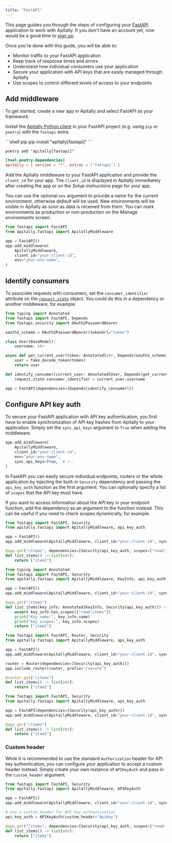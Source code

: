 ```yaml
---
title: "FastAPI"
---
```


This page guides you through the steps of configuring your [FastAPI](https://fastapi.tiangolo.com) application to work with Apitally. If you don't have an account yet, now would be a good time to [sign up](https://app.apitally.io).

Once you're done with this guide, you will be able to:

- Monitor traffic to your FastAPI application
- Keep track of response times and errors
- Understand how individual consumers use your application
- Secure your application with API keys that are easily managed through Apitally
- Use scopes to control different levels of access to your endpoints

## Add middleware

To get started, create a new app in Apitally and select FastAPI as your framework.

Install the [Apitally Python client](https://pypi.org/project/apitally/) in your FastAPI project (e.g. using `pip` or `poetry`) with the `fastapi` extra.

<CodeGroup>
```shell pip
pip install "apitally[fastapi]"
```

```shell poetry
poetry add "apitally[fastapi]"
```

```toml pyproject.toml
[tool.poetry.dependencies]
apitally = { version = "*", extras = ["fastapi"] }
```

</CodeGroup>

Add the Apitally middleware to your FastAPI application and provide the `client_id` for your app.
The `client_id` is displayed in Apitally immediately after creating the app or on the _Setup instructions_ page for your app.

You can use the optional `env` argument to provide a name for the current environment, otherwise _default_ will be used.
New environments will be visible in Apitally as soon as data is received from them.
You can mark environments as production or non-production on the _Manage environments_ screen.

```python
from fastapi import FastAPI
from apitally.fastapi import ApitallyMiddleware

app = FastAPI()
app.add_middleware(
    ApitallyMiddleware,
    client_id="your-client-id",
    env="your-env-name",
)
```

<div className="-mt-4">
  <Snippet file="other-middlewares-note.mdx" />
</div>

<Snippet file="add-middleware-check.mdx" />

## Identify consumers

<Snippet file="identify-consumers.mdx" />

To associate requests with consumers, set the `consumer_identifier` attribute on the [`request.state`](https://www.starlette.io/requests/#other-state) object. You could do this <Tooltip tip="See example below">in a dependency</Tooltip> or another middleware, for example.

<Snippet file="consumer-identifier.mdx" />

```python
from typing import Annotated
from fastapi import FastAPI, Depends
from fastapi.security import OAuth2PasswordBearer

oauth2_scheme = OAuth2PasswordBearer(tokenUrl="token")

class User(BaseModel):
    username: str

async def get_current_user(token: Annotated[str, Depends(oauth2_scheme)]):
    user = fake_decode_token(token)
    return user

def identify_consumer(current_user: Annotated[User, Depends(get_current_user)]):
    request.state.consumer_identifier = current_user.username

app = FastAPI(dependencies=[Depends(identify_consumer)])
```

<div className="-mt-4">
  <Snippet file="identify-consumers-check.mdx" />
</div>

## Configure API key auth

To secure your FastAPI application with API key authentication, you first have to enable synchronization of API key hashes from Apitally to your application.
Simply set the `sync_api_keys` argument to `True` when adding the middleware.

```python
app.add_middleware(
    ApitallyMiddleware,
    client_id="your-client-id",
    env="your-env-name",
    sync_api_keys=True,  # <--
)
```

<div className="-mt-4">
  <Snippet file="api-key-sync-info.mdx" />
</div>

In FastAPI you can easily secure individual endpoints, routers or the whole application by injecting the built-in `Security` dependency and passing the `api_key_auth` function as the first argument.
You can optionally specify a list of `scopes` that the API key must have.

If you want to access information about the API key in your endpoint function, add the dependency as an argument to the function instead.
This can be useful if you need to check scopes dynamically, for example.

<CodeGroup>

```python Endpoint dependency
from fastapi import FastAPI, Security
from apitally.fastapi import ApitallyMiddleware, api_key_auth

app = FastAPI()
app.add_middleware(ApitallyMiddleware, client_id="your-client-id", sync_api_keys=True)

@app.get("/items", dependencies=[Security(api_key_auth, scopes=["read:items"])])
def list_items() -> list[str]:
    return ["item1"]
```

```python Endpoint function argument
from typing import Annotated
from fastapi import FastAPI, Security
from apitally.fastapi import ApitallyMiddleware, KeyInfo, api_key_auth

app = FastAPI()
app.add_middleware(ApitallyMiddleware, client_id="your-client-id", sync_api_keys=True)

@app.get("/items")
def list_items(key_info: Annotated[KeyInfo, Security(api_key_auth)]) -> list[str]:
    assert key_info.has_scopes(["read:items"])
    print("Key name:", key_info.name)
    print("Key scopes:", key_info.scopes)
    return ["item1"]
```

```python Router dependency
from fastapi import FastAPI, Router, Security
from apitally.fastapi import ApitallyMiddleware, api_key_auth

app = FastAPI()
app.add_middleware(ApitallyMiddleware, client_id="your-client-id", sync_api_keys=True)

router = Router(dependencies=[Security(api_key_auth)])
app.include_router(router, prefix="/secure")

@router.get("/items")
def list_items() -> list[str]:
    return ["item1"]
```

```python Global dependency
from fastapi import FastAPI, Security
from apitally.fastapi import ApitallyMiddleware, api_key_auth

app = FastAPI(dependencies=[Security(api_key_auth)])
app.add_middleware(ApitallyMiddleware, client_id="your-client-id", sync_api_keys=True)

@app.get("/items")
def list_items() -> list[str]:
    return ["item1"]
```

</CodeGroup>

<div className="mt-4">
  <Snippet file="configure-api-key-auth-check.mdx" />
</div>

### Custom header

While it is recommended to use the standard `Authorization` header for API key authentication,
you can configure your application to accept a custom header instead.
Simply create your own instance of `APIKeyAuth` and pass in the `custom_header` argument.

```python
from fastapi import FastAPI, Security
from apitally.fastapi import ApitallyMiddleware, APIKeyAuth

app = FastAPI()
app.add_middleware(ApitallyMiddleware, client_id="your-client-id", sync_api_keys=True)

# Use a custom header for API key authentication
api_key_auth = APIKeyAuth(custom_header="ApiKey")

@app.get("/items", dependencies=[Security(api_key_auth, scopes=["read:items"])])
def list_items() -> list[str]:
    return ["item1"]
```
